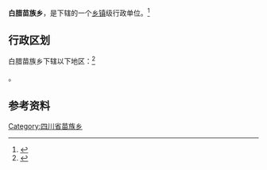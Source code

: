 {{中国乡级行政区|51/05/24/211/000}}

'''白腊苗族乡'''，是{{PRC admin/fullname|51/05/24/211/000|3}}下辖的一个[[乡镇|乡镇]]级行政单位。<ref>{{PRC admin/ref sgc|{{PRC admin/parent|51/05/24/211/000}}}}</ref>

== 行政区划 ==

白腊苗族乡下辖以下地区：<ref>{{PRC admin/ref sgc|51/05/24/211/000}}</ref>

{{PRC admin/children|51/05/24/211/000}}。

== 参考资料 ==

{{reflist}}

{{四川行政区划小作品}}
{{PRC admin/navcat|51/05/24/211/000}}
[[Category:四川省苗族乡|Category:四川省苗族乡]]